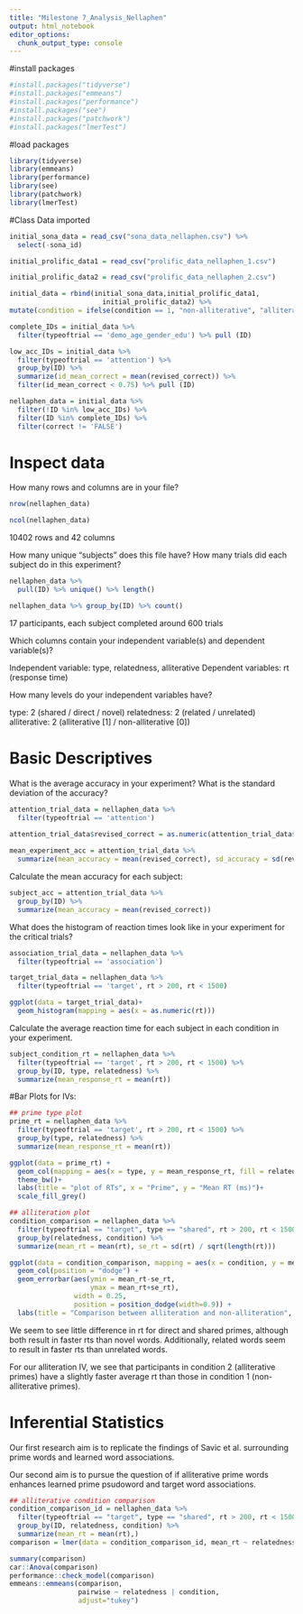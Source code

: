```yaml
---
title: "Milestone 7_Analysis_Nellaphen"
output: html_notebook
editor_options: 
  chunk_output_type: console
---
```


#install packages
```r
#install.packages("tidyverse")
#install.packages("emmeans")
#install.packages("performance")
#install.packages("see")
#install.packages("patchwork")
#install.packages("lmerTest")
```

#load packages
```r
library(tidyverse)
library(emmeans)
library(performance)
library(see)
library(patchwork)
library(lmerTest)
```

#Class Data imported

```r
initial_sona_data = read_csv("sona_data_nellaphen.csv") %>% 
  select(-sona_id)

initial_prolific_data1 = read_csv("prolific_data_nellaphen_1.csv")

initial_prolific_data2 = read_csv("prolific_data_nellaphen_2.csv")

initial_data = rbind(initial_sona_data,initial_prolific_data1,
                       initial_prolific_data2) %>%
mutate(condition = ifelse(condition == 1, "non-alliterative", "alliterative"), rt = as.numeric(rt), condition = as.character(condition), revised_correct = as.numeric(correct))
```

```r
complete_IDs = initial_data %>%
  filter(typeoftrial == 'demo_age_gender_edu') %>% pull (ID)

low_acc_IDs = initial_data %>%
  filter(typeoftrial == 'attention') %>%
  group_by(ID) %>%
  summarize(id_mean_correct = mean(revised_correct)) %>%
  filter(id_mean_correct < 0.75) %>% pull (ID)

nellaphen_data = initial_data %>%
  filter(!ID %in% low_acc_IDs) %>%
  filter(ID %in% complete_IDs) %>%
  filter(correct != 'FALSE')
```


# Inspect data

How many rows and columns are in your file?
```r

nrow(nellaphen_data)

ncol(nellaphen_data)

```
10402 rows and 42 columns

How many unique “subjects” does this file have? How many trials did each subject do in this experiment?

```r
nellaphen_data %>%
  pull(ID) %>% unique() %>% length()

nellaphen_data %>% group_by(ID) %>% count()
```
17 participants, each subject completed around 600 trials

Which columns contain your independent variable(s) and dependent variable(s)?

Independent variable: type, relatedness, alliterative 
Dependent variables: rt (response time)

How many levels do your independent variables have?

type: 2 (shared / direct / novel)
relatedness: 2 (related / unrelated) 
alliterative: 2 (alliterative [1] / non-alliterative [0])


# Basic Descriptives

What is the average accuracy in your experiment? What is the standard deviation of the accuracy?
```r

attention_trial_data = nellaphen_data %>%
  filter(typeoftrial == 'attention')
  
attention_trial_data$revised_correct = as.numeric(attention_trial_data$revised_correct)

mean_experiment_acc = attention_trial_data %>%
  summarize(mean_accuracy = mean(revised_correct), sd_accuracy = sd(revised_correct))

```

Calculate the mean accuracy for each subject:

```r
subject_acc = attention_trial_data %>%
  group_by(ID) %>%
  summarize(mean_accuracy = mean(revised_correct))
```


What does the histogram of reaction times look like in your experiment for the critical trials?
```r

association_trial_data = nellaphen_data %>%
  filter(typeoftrial == 'association')

target_trial_data = nellaphen_data %>%
  filter(typeoftrial == 'target', rt > 200, rt < 1500)

ggplot(data = target_trial_data)+
  geom_histogram(mapping = aes(x = as.numeric(rt)))

```

Calculate the average reaction time for each subject in each condition in your experiment.
```r

subject_condition_rt = nellaphen_data %>%
  filter(typeoftrial == 'target', rt > 200, rt < 1500) %>%
  group_by(ID, type, relatedness) %>%
  summarize(mean_response_rt = mean(rt))

```

#Bar Plots for IVs:

```r
## prime type plot
prime_rt = nellaphen_data %>%
  filter(typeoftrial == 'target', rt > 200, rt < 1500) %>%
  group_by(type, relatedness) %>%
  summarize(mean_response_rt = mean(rt))

ggplot(data = prime_rt) +
  geom_col(mapping = aes(x = type, y = mean_response_rt, fill = relatedness), position = "dodge") +
  theme_bw()+
  labs(title = "plot of RTs", x = "Prime", y = "Mean RT (ms)")+
  scale_fill_grey()

## alliteration plot
condition_comparison = nellaphen_data %>%
  filter(typeoftrial == "target", type == "shared", rt > 200, rt < 1500) %>%
  group_by(relatedness, condition) %>%
  summarize(mean_rt = mean(rt), se_rt = sd(rt) / sqrt(length(rt)))

ggplot(data = condition_comparison, mapping = aes(x = condition, y = mean_rt, fill = relatedness))+
  geom_col(position = "dodge") +
  geom_errorbar(aes(ymin = mean_rt-se_rt,
                    ymax = mean_rt+se_rt),
                width = 0.25,
                position = position_dodge(width=0.9)) +
  labs(title = "Comparison between alliteration and non-alliteration", x = "Condition", y = "Mean RT (ms)")
```

We seem to see little difference in rt for direct and shared primes, although both result in faster rts than novel words. Additionally, related words seem to result in faster rts than unrelated words.

For our alliteration IV, we see that participants in condition 2 (alliterative primes) have a slightly faster average rt than those in condition 1 (non-alliterative primes).

# Inferential Statistics

Our first research aim is to replicate the findings of Savic et al. surrounding prime words and learned word associations.

Our second aim is to pursue the question of if alliterative prime words enhances learned prime psudoword and target word associations.

```r
## alliterative condition comparison
condition_comparison_id = nellaphen_data %>%
  filter(typeoftrial == "target", type == "shared", rt > 200, rt < 1500) %>%
  group_by(ID, relatedness, condition) %>%
  summarize(mean_rt = mean(rt),)
comparison = lmer(data = condition_comparison_id, mean_rt ~ relatedness * condition + (1|ID))

summary(comparison)
car::Anova(comparison)
performance::check_model(comparison)
emmeans::emmeans(comparison,
                 pairwise ~ relatedness | condition,
                 adjust="tukey")
```


